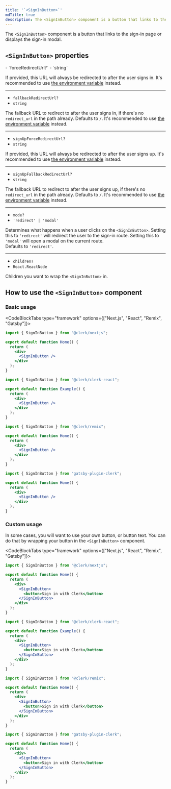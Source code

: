 ```yaml
---
title: '`<SignInButton>`'
mdTitle: true
description: The <SignInButton> component is a button that links to the sign-in page or displays the sign-in modal.
---
```


The `<SignInButton>` component is a button that links to the sign-in page or displays the sign-in modal.

## `<SignInButton>` properties

<Properties>
  - `forceRedirectUrl?`
  - `string`

  If provided, this URL will always be redirected to after the user signs in. It's recommended to use [the environment variable](/docs/deployments/clerk-environment-variables#sign-in-and-sign-up-redirects) instead.

  ---

  - `fallbackRedirectUrl?`
  - `string`

  The fallback URL to redirect to after the user signs in, if there's no `redirect_url` in the path already. Defaults to `/`. It's recommended to use [the environment variable](/docs/deployments/clerk-environment-variables#sign-in-and-sign-up-redirects) instead.

  ---

  - `signUpForceRedirectUrl?`
  - `string`

  If provided, this URL will always be redirected to after the user signs up. It's recommended to use [the environment variable](/docs/deployments/clerk-environment-variables#sign-in-and-sign-up-redirects) instead.

  ---

  - `signUpFallbackRedirectUrl?`
  - `string`

  The fallback URL to redirect to after the user signs up, if there's no `redirect_url` in the path already. Defaults to `/`. It's recommended to use [the environment variable](/docs/deployments/clerk-environment-variables#sign-in-and-sign-up-redirects) instead.

  ---

  - `mode?`
  - `'redirect' | 'modal'`

  Determines what happens when a user clicks on the `<SignInButton>`. Setting this to `'redirect'` will redirect the user to the sign-in route. Setting this to `'modal'` will open a modal on the current route.<br />Defaults to `'redirect'`.

  ---

  - `children?`
  - `React.ReactNode`

  Children you want to wrap the `<SignInButton>` in.
</Properties>

## How to use the `<SignInButton>` component

### Basic usage

<CodeBlockTabs type="framework" options={["Next.js", "React", "Remix", "Gatsby"]}>
  ```jsx {{ prettier: false, filename: 'pages/index.js' }}
  import { SignInButton } from "@clerk/nextjs";

  export default function Home() {
    return (
      <div>
        <SignInButton />
      </div>
    );
  }
  ```

  ```jsx {{ prettier: false, filename: 'example.js' }}
  import { SignInButton } from "@clerk/clerk-react";

  export default function Example() {
    return (
      <div>
        <SignInButton />
      </div>
    );
  }
  ```

  ```jsx {{ prettier: false, filename: 'pages/index.js' }}
  import { SignInButton } from "@clerk/remix";

  export default function Home() {
    return (
      <div>
        <SignInButton />
      </div>
    );
  }
  ```

  ```jsx {{ prettier: false, filename: 'pages/index.js' }}
  import { SignInButton } from "gatsby-plugin-clerk";

  export default function Home() {
    return (
      <div>
        <SignInButton />
      </div>
    );
  }
  ```
</CodeBlockTabs>

### Custom usage

In some cases, you will want to use your own button, or button text. You can do that by wrapping your button in the `<SignInButton>` component.

<CodeBlockTabs type="framework" options={["Next.js", "React", "Remix", "Gatsby"]}>
  ```jsx {{ prettier: false, filename: 'pages/index.js' }}
  import { SignInButton } from "@clerk/nextjs";

  export default function Home() {
    return (
      <div>
        <SignInButton>
          <button>Sign in with Clerk</button>
        </SignInButton>
      </div>
    );
  }
  ```

  ```jsx {{ prettier: false, filename: 'example.js' }}
  import { SignInButton } from "@clerk/clerk-react";

  export default function Example() {
    return (
      <div>
        <SignInButton>
          <button>Sign in with Clerk</button>
        </SignInButton>
      </div>
    );
  }
  ```

  ```jsx {{ prettier: false, filename: 'pages/index.js' }}
  import { SignInButton } from "@clerk/remix";

  export default function Home() {
    return (
      <div>
        <SignInButton>
          <button>Sign in with Clerk</button>
        </SignInButton>
      </div>
    );
  }
  ```

  ```jsx {{ prettier: false, filename: 'pages/index.js' }}
  import { SignInButton } from "gatsby-plugin-clerk";

  export default function Home() {
    return (
      <div>
        <SignInButton>
          <button>Sign in with Clerk</button>
        </SignInButton>
      </div>
    );
  }
  ```
</CodeBlockTabs>
